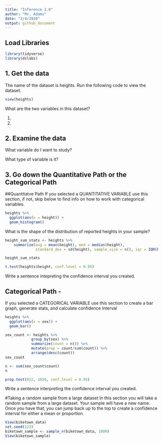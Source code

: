 ```yaml
---
title: "Inference 2.0"
author: "Mr. Adams"
date: "2/4/2020"
output: github_document
---
```

## Load Libraries 
```r
library(tidyverse)
library(dslabs)
```

## 1. Get the data

The name of the dataset is heights. 
Run the following code to view the dataset. 
```r
view(heights)
```

What are the two variables in this dataset?

1. 
2. 

## 2. Examine the data

What variable do I want to study? 

What type of variable is it?

## 3. Go down the Quantitative Path or the Categorical Path

##Quantitatve Path 
If you selected a QUANTITATIVE VARIABLE use this section, if not, skip below to find info on how to work with categorical variables.

```r

heights %>%
  ggplot(aes(x = height)) +
  geom_histogram()

```

What is the shape of the distribution of reported heights in your sample?


```r
height_sum_stats <- heights %>%
    summarize(avg = mean(height), med = median(height), 
              standard_dev = sd(height), sample_size = n(), iqr = IQR(height))

height_sum_stats
```

```r

t.test(heights$height, conf.level = 0.95)

```

Write a sentence intepreting the confidence interval you created.


## Categorical Path - 
If you selected a CATEGORICAL VARIABLE use this section to create a bar graph, generate stats, and calculate confidence Interval

```r

heights %>%
  ggplot(aes(x = sex)) +
  geom_bar()
```

```r

sex_count <- heights %>%
            group_by(sex) %>%
            summarize(count = n()) %>%
            mutate(prop = count/sum(count)) %>%
            arrange(desc(count))
sex_count

n <- sum(sex_count$count)
n
```
```r
prop.test(812, 1050, conf.level = 0.95)
```

Write a sentence interpreting the confidence interval you created. 

#Taking a random sample from a large dataset 
In this section you will take a random sample from a large dataset. Your sample will have a new name. Once you have that, you can jump back up to the top to create a confidence interval for either a mean or proportion. 

```r

View(biketown_data)
set.seed(123)
biketown_sample <- sample_n(biketown_data, 1000)
View(biketown_sample)

```


